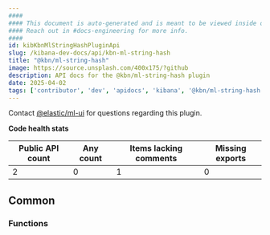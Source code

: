 ```yaml
---
####
#### This document is auto-generated and is meant to be viewed inside our experimental, new docs system.
#### Reach out in #docs-engineering for more info.
####
id: kibKbnMlStringHashPluginApi
slug: /kibana-dev-docs/api/kbn-ml-string-hash
title: "@kbn/ml-string-hash"
image: https://source.unsplash.com/400x175/?github
description: API docs for the @kbn/ml-string-hash plugin
date: 2025-04-02
tags: ['contributor', 'dev', 'apidocs', 'kibana', '@kbn/ml-string-hash']
---
```




Contact [@elastic/ml-ui](https://github.com/orgs/elastic/teams/ml-ui) for questions regarding this plugin.

**Code health stats**

| Public API count  | Any count | Items lacking comments | Missing exports |
|-------------------|-----------|------------------------|-----------------|
| 2 | 0 | 1 | 0 |

## Common

### Functions
<DocDefinitionList data={kbnMlStringHashObj.common.functions}/>

